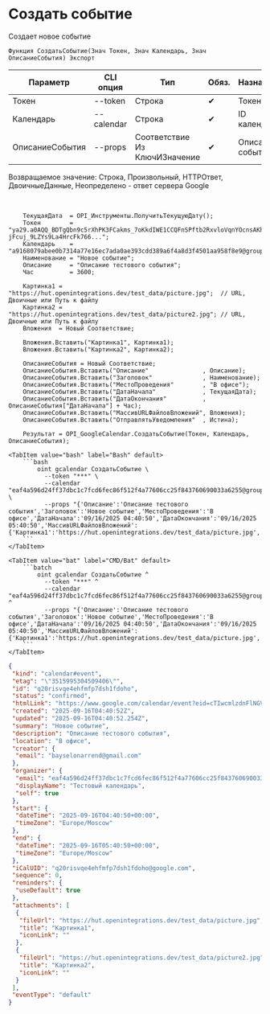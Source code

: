 ﻿---
sidebar_position: 4
description: Создать событие и другие функции для работы с Google Calendar в Открытом пакете интеграций - бесплатной open-source библиотеке интеграций для 1С:Предприятие 8, OneScript и CLI
keywords: [1C, 1С, 1С:Предприятие, 1С:Предприятие 8.3, API, Интеграция, Сервисы, Обмен, OneScript, CLI, Google Calendar]
---


# Создать событие
 Создает новое событие



`Функция СоздатьСобытие(Знач Токен, Знач Календарь, Знач ОписаниеСобытия) Экспорт`

  | Параметр | CLI опция | Тип | Обяз. | Назначение |
  |-|-|-|-|-|
  | Токен | --token | Строка | &#x2714; | Токен |
  | Календарь | --calendar | Строка | &#x2714; | ID календаря |
  | ОписаниеСобытия | --props | Соответствие Из КлючИЗначение | &#x2714; | Описание события |

  
  Возвращаемое значение:   Строка, Произвольный, HTTPОтвет, ДвоичныеДанные, Неопределено - ответ сервера Google

<br/>




```bsl title="Пример использования для 1С:Предприятие/OneScript"
    ТекущаяДата  = OPI_Инструменты.ПолучитьТекущуюДату();
    Токен        = "ya29.a0AQQ_BDTgQbn9c5rXhPK3FCakms_7oKkdIWE1CCQFnSPftb2RxvloVqnYOcnsAKhXrD0Gq8Tz2Kgn5IBXG5E25uksZfvvTtXob-jFcuj_9LZYs9La4HrcFk766...";
    Календарь    = "a9168079abee0b7314a77e16ec7ada0ae393cdd389a6f4a8d3f4501aa958f8e9@group.calendar.google.com";
    Наименование = "Новое событие";
    Описание     = "Описание тестового события";
    Час          = 3600;

    Картинка1 = "https://hut.openintegrations.dev/test_data/picture.jpg";  // URL, Двоичные или Путь к файлу
    Картинка2 = "https://hut.openintegrations.dev/test_data/picture2.jpg"; // URL, Двоичные или Путь к файлу
    Вложения  = Новый Соответствие;

    Вложения.Вставить("Картинка1", Картинка1);
    Вложения.Вставить("Картинка2", Картинка2);

    ОписаниеСобытия = Новый Соответствие;
    ОписаниеСобытия.Вставить("Описание"               , Описание);
    ОписаниеСобытия.Вставить("Заголовок"              , Наименование);
    ОписаниеСобытия.Вставить("МестоПроведения"        , "В офисе");
    ОписаниеСобытия.Вставить("ДатаНачала"             , ТекущаяДата);
    ОписаниеСобытия.Вставить("ДатаОкончания"          , ОписаниеСобытия["ДатаНачала"] + Час);
    ОписаниеСобытия.Вставить("МассивURLФайловВложений", Вложения);
    ОписаниеСобытия.Вставить("ОтправлятьУведомления"  , Истина);

    Результат = OPI_GoogleCalendar.СоздатьСобытие(Токен, Календарь, ОписаниеСобытия);
```
    

 <Tabs>
  
    <TabItem value="bash" label="Bash" default>
        ```bash
            oint gcalendar СоздатьСобытие \
              --token "***" \
              --calendar "eaf4a596d24ff37dbc1c7fcd6fec86f512f4a77606cc25f843760690033a6255@group.calendar.google.com" \
              --props "{'Описание':'Описание тестового события','Заголовок':'Новое событие','МестоПроведения':'В офисе','ДатаНачала':'09/16/2025 04:40:50','ДатаОкончания':'09/16/2025 05:40:50','МассивURLФайловВложений':{'Картинка1':'https://hut.openintegrations.dev/test_data/picture.jpg','Картинка2':'https://hut.openintegrations.dev/test_data/picture2.jpg'},'ОтправлятьУведомления':true}"
        ```
    </TabItem>
  
    <TabItem value="bat" label="CMD/Bat" default>
        ```batch
            oint gcalendar СоздатьСобытие ^
              --token "***" ^
              --calendar "eaf4a596d24ff37dbc1c7fcd6fec86f512f4a77606cc25f843760690033a6255@group.calendar.google.com" ^
              --props "{'Описание':'Описание тестового события','Заголовок':'Новое событие','МестоПроведения':'В офисе','ДатаНачала':'09/16/2025 04:40:50','ДатаОкончания':'09/16/2025 05:40:50','МассивURLФайловВложений':{'Картинка1':'https://hut.openintegrations.dev/test_data/picture.jpg','Картинка2':'https://hut.openintegrations.dev/test_data/picture2.jpg'},'ОтправлятьУведомления':true}"
        ```
    </TabItem>
</Tabs>


```json title="Результат"
{
 "kind": "calendar#event",
 "etag": "\"3515995304509406\"",
 "id": "q20risvqe4ehfmfp7dsh1fdoho",
 "status": "confirmed",
 "htmlLink": "https://www.google.com/calendar/event?eid=cTIwcmlzdnFlNGVoZm1mcDdkc2gxZmRvaG8gZWFmNGE1OTZkMjRmZjM3ZGJjMWM3ZmNkNmZlYzg2ZjUxMmY0YTc3NjA2Y2MyNWY4NDM3NjA2OTAwMzNhNjI1NUBn",
 "created": "2025-09-16T04:40:52Z",
 "updated": "2025-09-16T04:40:52.254Z",
 "summary": "Новое событие",
 "description": "Описание тестового события",
 "location": "В офисе",
 "creator": {
  "email": "bayselonarrend@gmail.com"
 },
 "organizer": {
  "email": "eaf4a596d24ff37dbc1c7fcd6fec86f512f4a77606cc25f843760690033a6255@group.calendar.google.com",
  "displayName": "Тестовый календарь",
  "self": true
 },
 "start": {
  "dateTime": "2025-09-16T04:40:50+00:00",
  "timeZone": "Europe/Moscow"
 },
 "end": {
  "dateTime": "2025-09-16T05:40:50+00:00",
  "timeZone": "Europe/Moscow"
 },
 "iCalUID": "q20risvqe4ehfmfp7dsh1fdoho@google.com",
 "sequence": 0,
 "reminders": {
  "useDefault": true
 },
 "attachments": [
  {
   "fileUrl": "https://hut.openintegrations.dev/test_data/picture.jpg",
   "title": "Картинка1",
   "iconLink": ""
  },
  {
   "fileUrl": "https://hut.openintegrations.dev/test_data/picture2.jpg",
   "title": "Картинка2",
   "iconLink": ""
  }
 ],
 "eventType": "default"
}
```
